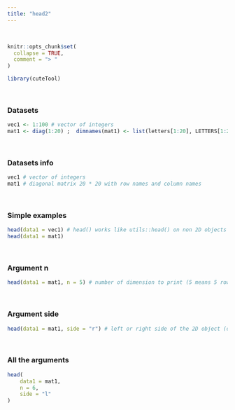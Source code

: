 ---
title: "head2"
---
<br>

```{r, include = FALSE}
knitr::opts_chunk$set(
  collapse = TRUE,
  comment = "> "
)
```

```{r setup}
library(cuteTool)
```
<br>

### Datasets

```{r}
vec1 <- 1:100 # vector of integers
mat1 <- diag(1:20) ;  dimnames(mat1) <- list(letters[1:20], LETTERS[1:20]) # diagonal matrix 20 * 20 with row names and column names
```

<br>

### Datasets info

```{r}
vec1 # vector of integers
mat1 # diagonal matrix 20 * 20 with row names and column names
```
<br>

### Simple examples

```{r}
head(data1 = vec1) # head() works like utils::head() on non 2D objects
head(data1 = mat1)
```
<br>

### Argument n

```{r}
head(data1 = mat1, n = 5) # number of dimension to print (5 means 5 rows and columns)
```
<br>

### Argument side
```{r}
head(data1 = mat1, side = "r") # left or right side of the 2D object (only for matrix, data frame or table)
```
<br>

### All the arguments
```{r}
head(
    data1 = mat1, 
    n = 6, 
    side = "l"
)
```

